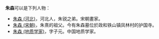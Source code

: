 '''朱森'''可以是下列人物：
* [[朱森_(河北)|朱森 (河北)]]，河北人，朱锐之弟。宋朝畫家。
* [[朱森_(宋朝)|朱森 (宋朝)]]，朱熹的祖父。今有朱森墓位於政和铁山镇凤林村的护国寺。
* [[朱森_(地质学家)|朱森 (地质学家)]]，字子元。中国地质学家。

{{disambig|S森|cat=二字朱姓人名消歧义}}